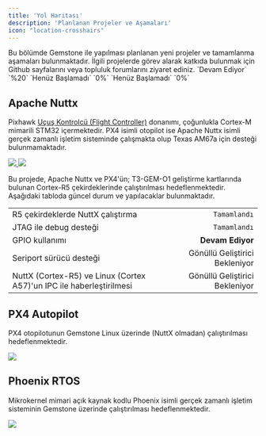 ```yaml
---
title: 'Yol Haritası'
description: 'Planlanan Projeler ve Aşamaları'
icon: "location-crosshairs"
---
```


<Tip>
Bu bölümde Gemstone ile yapılması planlanan yeni projeler ve tamamlanma aşamaları bulunmaktadır.
İlgili projelerde görev alarak katkıda bulunmak için Github sayfalarını veya topluluk forumlarını
ziyaret ediniz. 
</Tip>

<Card horizontal title="Apache Nuttx" icon="spinner" href="./roadmap#apache-nuttx">
`Devam Ediyor` `%20`
</Card>
<Card horizontal title="PX4 Autopilot" icon="clock" href="./roadmap#px4-autopilot">
`Henüz Başlamadı` `0%`
</Card>
<Card horizontal title="Phoenix RTOS" icon="clock" href="./roadmap#phoenix-rtos">
`Henüz Başlamadı` `0%`
</Card>

## Apache Nuttx

Pixhawk
[Uçuş Kontrolcü (Flight Controller)](https://docs.px4.io/main/en/flight_controller/cubepilot_cube_orangeplus.html)
donanımı, çoğunlukla Cortex-M mimarili STM32 içermektedir. PX4 isimli otopilot ise Apache Nuttx isimli gerçek
zamanlı işletim sisteminde çalışmakta olup Texas AM67a için desteği bulunmamaktadır.

<Columns cols={2}>
  <Frame caption="Apache Nuttx RTOS">
  <a href="https://github.com/t3gemstone/NuttX" target="_blank">
    <img src="/images/apache-nuttx.png" noZoom />
  </a>
  </Frame>
  <Frame caption="PX4 Autopilot">
  <a href="https://github.com/t3gemstone/PX4-Autopilot" target="_blank">
    <img src="/images/px4-autopilot.png" noZoom />
  </a>
  </Frame>
</Columns>

Bu projede, Apache Nuttx ve PX4'ün; T3-GEM-O1 geliştirme kartlarında bulunan Cortex-R5 çekirdeklerinde çalıştırılması
hedeflenmektedir. Aşağıdaki tabloda güncel durum ve yapılacaklar bulunmaktadır.

|               |                  |
| :------------ | ---------------: |
| R5 çekirdeklerde NuttX çalıştırma | `Tamamlandı` |
| JTAG ile debug desteği | `Tamamlandı` |
| GPIO kullanımı | **Devam Ediyor** |  
| Seriport sürücü desteği | Gönüllü Geliştirici Bekleniyor |
| NuttX (Cortex-R5) ve Linux (Cortex A57)'un IPC ile haberleştirilmesi | Gönüllü Geliştirici Bekleniyor |

## PX4 Autopilot

PX4 otopilotunun Gemstone Linux üzerinde (NuttX olmadan) çalıştırılması hedeflenmektedir.

<Columns cols={1}>
  <Frame caption="PX4 Autopilot">
  <a href="https://github.com/t3gemstone/PX4-Autopilot" target="_blank">
    <img src="/images/px4-autopilot-b.png" noZoom />
  </a>
  </Frame>
</Columns>

## Phoenix RTOS

Mikrokernel mimari açık kaynak kodlu Phoenix isimli gerçek zamanlı işletim sisteminin Gemstone üzerinde
çalıştırılması hedeflenmektedir.

<Frame caption="Phoenix RTOS">
  <a href="https://github.com/t3gemstone/phoenix-rtos-project" target="_blank">
    <img src="/images/phoenix-rtos.png" noZoom />
  </a>
</Frame>
